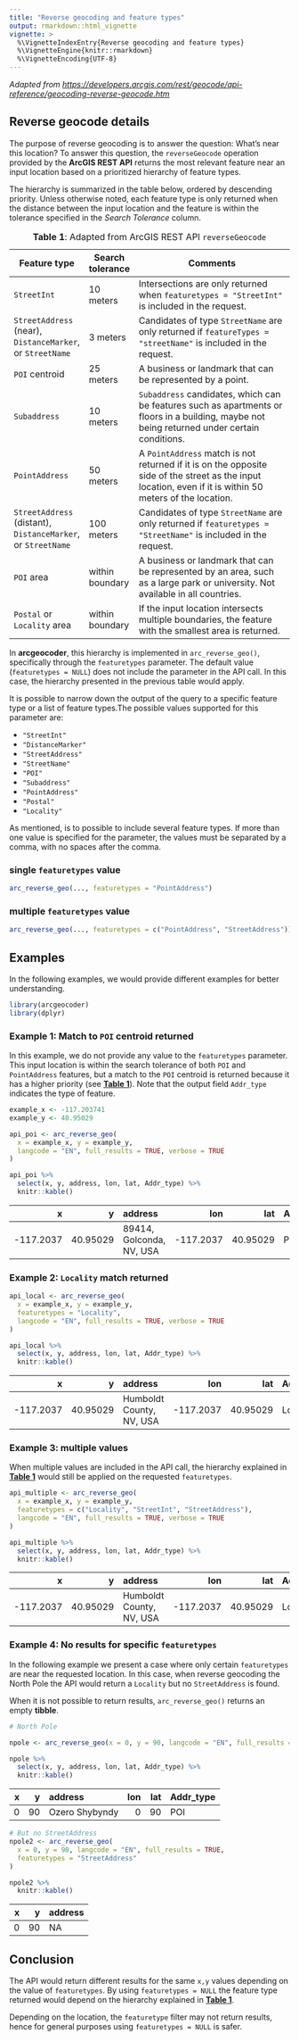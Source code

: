 ```yaml
---
title: "Reverse geocoding and feature types"
output: rmarkdown::html_vignette
vignette: >
  %\VignetteIndexEntry{Reverse geocoding and feature types}
  %\VignetteEngine{knitr::rmarkdown}
  %\VignetteEncoding{UTF-8}
---
```




*Adapted from
<https://developers.arcgis.com/rest/geocode/api-reference/geocoding-reverse-geocode.htm>*

## Reverse geocode details

The purpose of reverse geocoding is to answer the question: What's near this
location? To answer this question, the `reverseGeocode` operation provided by
the **ArcGIS REST API** returns the most relevant feature near an input location
based on a prioritized hierarchy of feature types.

The hierarchy is summarized in the table below, ordered by descending priority.
Unless otherwise noted, each feature type is only returned when the distance
between the input location and the feature is within the tolerance specified in
the *Search Tolerance* column.

::: {#table1}
:::

| Feature type                                                 | Search tolerance | Comments                                                                                                                                                  |
|--------------------------------------------------------------|------------------|-----------------------------------------------------------------------------------------------------------------------------------------------------------|
| `StreetInt`                                                  | 10 meters        | Intersections are only returned when `featuretypes = "StreetInt"` is included in the request.                                                             |
| `StreetAddress` (near), `DistanceMarker`, or `StreetName`    | 3 meters         | Candidates of type `StreetName` are only returned if `featureTypes = "streetName"` is included in the request.                                            |
| `POI` centroid                                               | 25 meters        | A business or landmark that can be represented by a point.                                                                                                |
| `Subaddress`                                                 | 10 meters        | `Subaddress` candidates, which can be features such as apartments or floors in a building, maybe not being returned under certain conditions.             |
| `PointAddress`                                               | 50 meters        | A `PointAddress` match is not returned if it is on the opposite side of the street as the input location, even if it is within 50 meters of the location. |
| `StreetAddress` (distant), `DistanceMarker`, or `StreetName` | 100 meters       | Candidates of type `StreetName` are only returned if `featuretypes = "StreetName"` is included in the request.                                            |
| `POI` area                                                   | within boundary  | A business or landmark that can be represented by an area, such as a large park or university. Not available in all countries.                            |
| `Postal` or `Locality` area                                  | within boundary  | If the input location intersects multiple boundaries, the feature with the smallest area is returned.                                                     |

: **Table 1**: Adapted from ArcGIS REST API `reverseGeocode`

In **arcgeocoder**, this hierarchy is implemented in `arc_reverse_geo()`,
specifically through the `featuretypes` parameter. The default value
(`featuretypes = NULL`) does not include the parameter in the API call. In this
case, the hierarchy presented in the previous table would apply.

It is possible to narrow down the output of the query to a specific feature type
or a list of feature types.The possible values supported for this parameter are:

-   `"StreetInt"`
-   `"DistanceMarker"`
-   `"StreetAddress"`
-   `"StreetName"`
-   `"POI"`
-   `"Subaddress"`
-   `"PointAddress"`
-   `"Postal"`
-   `"Locality"`

As mentioned, is to possible to include several feature types. If more than one
value is specified for the parameter, the values must be separated by a comma,
with no spaces after the comma.

### single `featuretypes` value


``` r
arc_reverse_geo(..., featuretypes = "PointAddress")
```

### multiple `featuretypes` value


``` r
arc_reverse_geo(..., featuretypes = c("PointAddress", "StreetAddress"))
```

## Examples

In the following examples, we would provide different examples for better
understanding.


``` r
library(arcgeocoder)
library(dplyr)
```

### Example 1: Match to `POI` centroid returned

In this example, we do not provide any value to the `featuretypes` parameter.
This input location is within the search tolerance of both `POI` and
`PointAddress` features, but a match to the `POI` centroid is returned because
it has a higher priority (see [**Table 1**](#table1)). Note that the output
field `Addr_type` indicates the type of feature.


``` r
example_x <- -117.203741
example_y <- 40.95029

api_poi <- arc_reverse_geo(
  x = example_x, y = example_y,
  langcode = "EN", full_results = TRUE, verbose = TRUE
)

api_poi %>%
  select(x, y, address, lon, lat, Addr_type) %>%
  knitr::kable()
```



|         x|        y|address                  |       lon|      lat|Addr_type |
|---------:|--------:|:------------------------|---------:|--------:|:---------|
| -117.2037| 40.95029|89414, Golconda, NV, USA | -117.2037| 40.95029|Postal    |



### Example 2: `Locality` match returned


``` r
api_local <- arc_reverse_geo(
  x = example_x, y = example_y,
  featuretypes = "Locality",
  langcode = "EN", full_results = TRUE, verbose = TRUE
)

api_local %>%
  select(x, y, address, lon, lat, Addr_type) %>%
  knitr::kable()
```



|         x|        y|address                  |       lon|      lat|Addr_type |
|---------:|--------:|:------------------------|---------:|--------:|:---------|
| -117.2037| 40.95029|Humboldt County, NV, USA | -117.2037| 40.95029|Locality  |



### Example 3: multiple values

When multiple values are included in the API call, the hierarchy explained in
[**Table 1**](#table1) would still be applied on the requested `featuretypes`.


``` r
api_multiple <- arc_reverse_geo(
  x = example_x, y = example_y,
  featuretypes = c("Locality", "StreetInt", "StreetAddress"),
  langcode = "EN", full_results = TRUE, verbose = TRUE
)

api_multiple %>%
  select(x, y, address, lon, lat, Addr_type) %>%
  knitr::kable()
```



|         x|        y|address                  |       lon|      lat|Addr_type |
|---------:|--------:|:------------------------|---------:|--------:|:---------|
| -117.2037| 40.95029|Humboldt County, NV, USA | -117.2037| 40.95029|Locality  |



### Example 4: No results for specific `featuretypes`

In the following example we present a case where only certain `featuretypes` are
near the requested location. In this case, when reverse geocoding the North Pole
the API would return a `Locality` but no `StreetAddress` is found.

When it is not possible to return results, `arc_reverse_geo()` returns an empty
**tibble**.


``` r
# North Pole

npole <- arc_reverse_geo(x = 0, y = 90, langcode = "EN", full_results = TRUE)

npole %>%
  select(x, y, address, lon, lat, Addr_type) %>%
  knitr::kable()
```



|  x|  y|address        | lon| lat|Addr_type |
|--:|--:|:--------------|---:|---:|:---------|
|  0| 90|Ozero Shybyndy |   0|  90|POI       |



``` r
# But no StreetAddress
npole2 <- arc_reverse_geo(
  x = 0, y = 90, langcode = "EN", full_results = TRUE,
  featuretypes = "StreetAddress"
)

npole2 %>%
  knitr::kable()
```



|  x|  y|address |
|--:|--:|:-------|
|  0| 90|NA      |



## Conclusion

The API would return different results for the same `x,y` values depending on
the value of `featuretypes`. By using `featuretypes = NULL` the feature type
returned would depend on the hierarchy explained in [**Table 1**](#table1).

Depending on the location, the `featuretype` filter may not return results,
hence for general purposes using `featuretypes = NULL` is safer.
